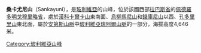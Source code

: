 {{Coord|16|8|27|S|68|11|24|W|display=title}}

'''桑卡尤尼山'''（Sankayuni），是[[玻利維亞|玻利維亞]]的山峰，位於該國西部[[拉巴斯省_(玻利維亞)|拉巴斯省]]的[[佩德羅多明戈穆里略省|佩德羅多明戈穆里略省]]，處於[[漢科卡爾卡山|漢科卡爾卡山]]東南面、[[烏柳馬尼山|烏柳馬尼山]]和[[錢庫尼山|錢庫尼山]]以西、[[孔多里里山|孔多里里山]]東北面，屬於[[安第斯山脈|安第斯山脈]]中[[玻利維亞瑞阿爾山脈|玻利維亞瑞阿爾山脈]]的一部分，海拔高度4,646米。

{{Bolivia-geo-stub}}
[[Category:玻利維亞山峰|Category:玻利維亞山峰]]